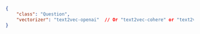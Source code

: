 ```json
{
    "class": "Question",
    "vectorizer": "text2vec-openai"  // Or "text2vec-cohere" or "text2vec-huggingface"
}
```